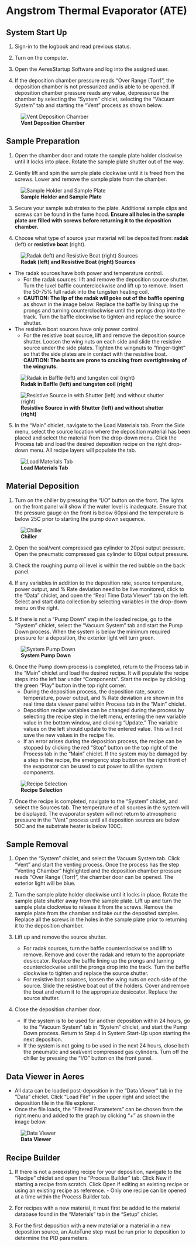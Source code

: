 # Angstrom Thermal Evaporator (ATE)

## System Start Up

1.   Sign-in to the logbook and read previous status.

2.   Turn on the computer.

3.   Open the AeresStartup Software and log into the assigned user.

4.   If the deposition chamber pressure reads “Over Range (Torr)”, the deposition chamber is not pressurized and is able to be opened. If deposition chamber pressure reads any value, depressurize the chamber by selecting the “System” chiclet, selecting the “Vacuum System” tab and starting the “Vent” process as shown below.


![**Vent Deposition Chamber**](images/ATE_Vent.png)


## Sample Preparation

1.    Open the chamber door and rotate the sample plate holder clockwise until it locks into place. Rotate the sample plate shutter out of the way.

2.    Gently lift and spin the sample plate clockwise until it is freed from the screws. Lower and remove the sample plate from the chamber.

![**Sample Holder and Sample Plate**](images/ATE_SampleHolderSystem.jpg)


3.    Secure your sample substrates to the plate. Additional sample clips and screws can be found in the fume hood. **Ensure all holes in the sample plate are filled with screws before returning it to the deposition chamber.**

4.    Choose what type of source your material will be deposited from: **radak** (left) or **resistive boat** (right).


![**Radak (left) and Resistive Boat (right) Sources**](images/ATE_RadakandResistiveSource.jpg)
   
-  The radak sources have both power and temperature control.
    -   For the radak sources: lift and remove the deposition source shutter. Turn the luxel baffle counterclockwise and lift up to remove. Insert the 50-75% full radak into the tungsten heating coil.
    -    **CAUTION: The lip of the radak will poke out of the baffle opening** as shown in the image below. Replace the baffle by lining up the prongs and turning counterclockwise until the prongs drop into the track. Turn the baffle clockwise to tighten and replace the source shutter.
-   The resistive boat sources have only power control.
    -   For the resistive boat source, lift and remove the deposition source shutter. Loosen the wing nuts on each side and slide the resistive source under the side plates. Tighten the wingnuts to “finger-tight” so that the side plates are in contact with the resistive boat. **CAUTION: The boats are prone to cracking from overtightening of the wingnuts.**
    
![**Radak in Baffle (left) and tungsten coil (right)**](images/ATE_RadakInChamber.png)

![**Resistive Source in with Shutter (left) and without shutter (right)**](images/ATE_ResistiveSource.png)
    
5.  In the “Main” chiclet, navigate to the Load Materials tab. From the Side menu, select the source location where the deposition material has been placed and select the material from the drop-down menu. Click the Process tab and load the desired deposition recipe on the right drop-down menu. All recipe layers will populate the tab. 

![**Load Materials Tab**](images/ATE_LoadMaterial.png)

## Material Deposition

1.  Turn on the chiller by pressing the “I/O” button on the front. The lights on the front panel will show if the water level is inadequate. Ensure that the pressure gauge on the front is below 60psi and the temperature is below 25C prior to starting the pump down sequence.

![**Chiller**](images/ATE_Chiller.jpg)

2.  Open the seal/vent compressed gas cylinder to 20psi output pressure. Open the pneumatic compressed gas cylinder to 80psi output pressure.

3. Check the roughing pump oil level is within the red bubble on the back panel.

4. If any variables in addition to the deposition rate, source temperature, power output, and % Rate deviation need to be live monitored, click to the “Data” chiclet, and open the “Real Time Data Viewer” tab on the left. Select and start data collection by selecting variables in the drop-down menu on the right.

5. If there is not a “Pump Down” step in the loaded recipe, go to the “System” chiclet, select the “Vacuum System” tab and start the Pump Down process. When the system is below the minimum required pressure for a deposition, the exterior light will turn green.

![**System Pump Down**](images/ATE_PumpDown.png)

6. Once the Pump down process is completed, return to the Process tab in the “Main” chiclet and load the desired recipe. It will populate the recipe steps into the left bar under “Components”. Start the recipe by clicking the green “Play” button in the top right corner.
    -   During the deposition process, the deposition rate, source temperature, power output, and % Rate deviation are shown in the real time data viewer panel within Process tab in the “Main” chiclet.
    -    Deposition recipe variables can be changed during the process by selecting the recipe step in the left menu, entering the new variable value in the bottom window, and clicking “Update.” The variable values on the left should update to the entered value. This will not save the new values in the recipe file.
    -   If an error arises during the deposition process, the recipe can be stopped by clicking the red “Stop” button on the top right of the Process tab in the “Main” chiclet. If the system may be damaged by a step in the recipe, the emergency stop button on the right front of the evaporator can be used to cut power to all the system components.
    
![**Recipe Selection**](images/ATE_RecipeSelection.PNG)

7. Once the recipe is completed, navigate to the “System” chiclet, and select the Sources tab. The temperature of all sources in the system will be displayed. The evaporator system will not return to atmospheric pressure in the “Vent” process until all deposition sources are below 50C and the substrate heater is below 100C. 

## Sample Removal

1. Open the “System” chiclet, and select the Vacuum System tab. Click “Vent” and start the venting process. Once the process has the step “Venting Chamber” highlighted and the deposition chamber pressure reads “Over Range (Torr)”, the chamber door can be opened. The exterior light will be blue.

2. Turn the sample plate holder clockwise until it locks in place. Rotate the sample plate shutter away from the sample plate. Lift up and turn the sample plate clockwise to release it from the screws. Remove the sample plate from the chamber and take out the deposited samples. Replace all the screws in the holes in the sample plate prior to returning it to the deposition chamber. 

3. Lift up and remove the source shutter.
    -    For radak sources, turn the baffle counterclockwise and lift to remove. Remove and cover the radak and return to the appropriate desiccator. Replace the baffle lining up the prongs and turning counterclockwise until the prongs drop into the track. Turn the baffle clockwise to tighten and replace the source shutter.
    -   For resistive boat sources, loosen the wing nuts on each side of the source. Slide the resistive boat out of the holders. Cover and remove the boat and return it to the appropriate desiccator. Replace the source shutter.
    
4. Close the deposition chamber door.
    -    If the system is to be used for another deposition within 24 hours, go to the “Vacuum System” tab in “System” chiclet, and start the Pump Down process. Return to Step 4 in System Start-Up upon starting the next deposition.
    -   If the system is not going to be used in the next 24 hours, close both the pneumatic and seal/vent compressed gas cylinders. Turn off the chiller by pressing the “I/O” button on the front panel.
    
## Data Viewer in Aeres

-   All data can be loaded post-deposition in the “Data Viewer” tab in the “Data” chiclet. Click “Load File” in the upper right and select the deposition file in the file explorer.
-   Once the file loads, the “Filtered Parameters” can be chosen from the right menu and added to the graph by clicking “+” as shown in the image below.

![**Data Viewer**](images/ATE_DataViewerSelection.PNG)

## Recipe Builder

1.    If there is not a preexisting recipe for your deposition, navigate to the “Recipe” chiclet and open the “Process Builder” tab. Click New if starting a recipe from scratch. Click Open if editing an existing recipe or using an existing recipe as reference.
    -   Only one recipe can be opened at a time within the Process Builder tab.
    
2.	For recipes with a new material, it must first be added to the material database found in the “Materials” tab in the “Setup” chiclet.

3.	For the first deposition with a new material or a material in a new deposition source, an AutoTune step must be run prior to deposition to determine the PID parameters. 
